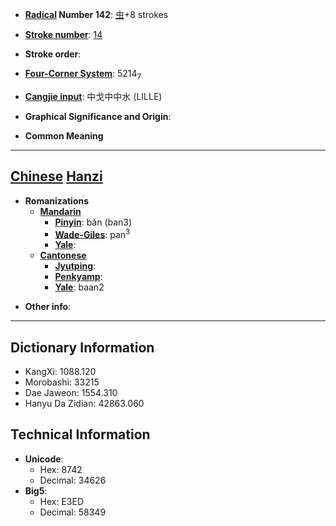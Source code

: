 * '''[[Wiktionary:Chinese radical index| Radical]] Number 142''': [[Wiktionary:Chinese radical index 虫|虫]]+8 strokes

* '''[[Wiktionary:Chinese total strokes index|Stroke number]]''': [[Wiktionary:Chinese total strokes index 14|14]]

* '''Stroke order''': 

* '''[[Wiktionary:Chinese four corner index|Four-Corner System]]''': 5214<sub>7</sub>

* '''[[Wiktionary:Chinese Cangjie index|Cangjie input]]''': 中戈中中水 (LILLE)

* '''Graphical Significance and Origin''': 

* '''Common Meaning'''

----

== [[Chinese]] [[Hanzi]] ==

* '''Romanizations'''
** '''[[Mandarin]]'''
*** '''[[Pinyin]]''': bǎn (ban3)
*** '''[[Wade-Giles]]''': pan<sup>3</sup>
*** '''[[Yale]]''': 
** '''[[Cantonese]]'''
*** '''[[Jyutping]]''':
*** '''[[Penkyamp]]''': 
*** '''[[Yale]]''': baan2

* '''Other info''': 

----

== Dictionary Information ==

* KangXi: 1088.120
* Morobashi: 33215
* Dae Jaweon: 1554.310
* Hanyu Da Zidian: 42863.060

== Technical Information ==

* '''Unicode''':
** Hex: 8742
** Decimal: 34626
* '''Big5''':
** Hex: E3ED
** Decimal: 58349